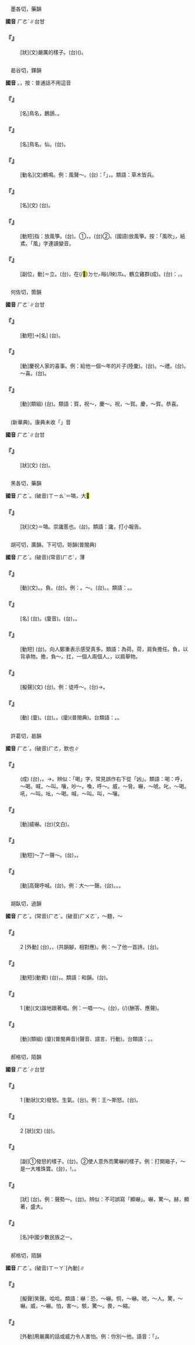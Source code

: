 
=={{ruby|嗃|ㄏㄜˋ}}==

　墨各切，藥韻

'''國音''' <rt>ㄏㄜˋ</rt>∥台甘

    

==='''『{{ruby|嗃|ㄏㄜˋ}}』'''===
: [狀](文)嚴厲的樣子。(台){{ruby|真|ㄐㄧㄣ}}{{ruby|嚴|ㆣㄧㆰˊ}}({{ruby|格|ㄍㆤㆷ}}){{ruby|丌|ㆤ}}{{ruby|款|ㄎㄨㄢˋ}}。
    

=={{ruby|鶴|ㄏㄜˋ}}==

　曷谷切，鐸韻

'''國音''' {{ruby|(文)|ㄏㄜˋ}}。{{ruby|(語)|ㄏㄠˊ}}，按：普通話不用這音

    

==='''『{{ruby|灰|ㄏㄨㄟ}}{{ruby|鶴|ㄏㄜˋ}}』'''===
: [名]鳥名，鶬鴰、{{ruby|鸛|ㄍㄨㄢˋ}}。
    

==='''『{{ruby|鶴|ㄏㄜˋ}}』'''===
: [名]鳥名。仙{{ruby|鶴|ㄏㄠˊ}}。(台){{ruby|白|ㄅㆤㆷ ͘}}{{ruby|鶴|ㄏㄜㆷ ͘}}。
    

==='''『{{ruby|鶴|ㄏㄜˋ}}{{ruby|唳|ㄌㄧˋ}}』'''===
: [動名](文)鶴鳴。例：風聲～。(台){{ruby|形|ㄏㄧㄥˊ}}{{ruby|容|ㄧㆲˊ}}：「{{ruby|驚|ㄍㄧㆩ}}{{ruby|恐|ㄎㄧㆲˋ}}{{ruby|不|ㄅㄨㆵ}}{{ruby|安|ㄢ}}」，{{ruby|驚|ㄍㄧㆩ}}{{ruby|驚|ㄍㄧㆩ}}{{ruby|惶|ㄏㄧㆩˊ}}{{ruby|惶|ㄏㄧㆩˊ}}{{ruby|丌|ㆤ}}{{ruby|款|ㄎㄨㄢˋ}}。類語：草木皆兵。
    

==='''『{{ruby|鶴|ㄏㄜˋ}}{{ruby|俸|ㄈㄥˋ}}』'''===
: [名](文) (台){{ruby|官|ㄍㄨㆩ}}{{ruby|吏|ㄌㄧ˫}}{{ruby|丌|ㆤ}}{{ruby|俸|ㄏㆲ˫}}{{ruby|祿|ㄌㆦㆶ ͘}}。
    

==='''『{{ruby|放|ㄈㄤˋ}}{{ruby|鶴|ㄏㄜˋ}}』'''===
: [動短]指：放風箏。(台){{ruby|放|ㄅㄤ˪}}{{ruby|風|ㄏㆲ}}{{ruby|吹|ㄘㆤ/ㄘㄨㆤ}}。①{{ruby|放|ㄅㄤ˪}}{{ruby|風|ㄏㆲ}}{{ruby|吹|ㄘㆤ/ㄘㄨㆤ}}，{{ruby|放|ㄅㄤ˪}}{{ruby|付|ㄏㆦ˫}}{{ruby|風|ㄏㆲ}}{{ruby|吹|ㄘㆤ/ㄘㄨㆤ}}{{ruby|去|ㄎㄧ˪}}。(台)②{{ruby|放|ㄅㄤ˪}}{{ruby|風|ㄏㆲ˫}}{{ruby|吹|ㄘㆤ/ㄘㄨㆤ}}。(國語)放風箏。按：「風吹」，紙鳶。「風」字連讀變音。
    

==='''『{{ruby|鶴|ㄏㄜˋ}}{{ruby|立|ㄌㄧˋ}}』'''===
: [副位，動]＝{{ruby|鵠|ㄏㄨˊ}}立。(台){{ruby|像|ㄑㄧㆫ˫/ㄑㄧㆧ˫}}{{ruby|白|ㄅㆤㆷ ͘}}{{ruby|鶴|ㄏㄜㆷ ͘}}{{ruby|企|ㄎㄧㄚ˫}}{{ruby|亭|ㄊㄧㄥˊ}}{{ruby|亭|ㄊㄧㄥˊ}}，在(/<mark>&#xf9549;</mark>)<rt>ㄉㆤㆷ</rt>瞈(/映)<rt>ㆭ˪</rt>{{ruby|望|ㆠㄤ˫}}。鶴立雞群(成)。(台){{ruby|比|ㄅㄧˋ}}{{ruby|喻|ㆡㄨ˫/ㄌㄨ˫}}：{{ruby|一|ㄐㄧㆵ ͘}}{{ruby|個|ㆤˊ}}{{ruby|人|ㄌㄤˊ}}{{ruby|丌|ㄗㄨㄥ}}{{ruby|才|ㄗㄞˊ}}{{ruby|情|ㄐㄧㄥˊ}}{{ruby|特|ㄉㄧㆤㆶ ͘}}{{ruby|出|ㄘㄨㆵ}}，{{ruby|與|ㄨˋ/ㄧˋ}}{{ruby|眾|ㄐㄧㆲ˪}}{{ruby|不|ㄅㄨㆵ}}{{ruby|同|ㄉㆲˊ}}。
    

=={{ruby|賀|ㄏㄜˋ}}==

　何佐切，箇韻

'''國音''' <rt>ㄏㄜˋ</rt>∥台甘

    

==='''『{{ruby|賀|ㄏㄜˋ}}{{ruby|禮|ㄌㄧˇ}}』'''===
: [動短]→[名] (台){{ruby|祝|ㄐㄧㆦㆶ}}{{ruby|賀|ㄏㄜ˫}}{{ruby|時|ㄒㄧˊ}}{{ruby|贈|ㄐㄧㄥ˫}}{{ruby|送|ㄙㄤ˪}}{{ruby|丌|ㆤ}}{{ruby|禮|ㄌㆤˋ}}{{ruby|物|ㆠㄨㆵ ͘}}。
    

==='''『{{ruby|賀|ㄏㄜˋ}}』'''===
: [動]慶祝人家的喜事。例：給他一個～年的片子(陸彙)。(台){{ruby|寄|ㄍㄧㄚ˪}}{{ruby|一|ㄐㄧㆵ ͘}}{{ruby|張|ㄉㄧㆧ/ㄉㄧㆫ}}{{ruby|拜|ㄅㄞ˪}}{{ruby|正|ㄐㄧㆩ}}{{ruby|丌|ㆤ}}{{ruby|明|ㆠㄧㄥˊ}}{{ruby|信|ㄒㄧㄣ˪}}{{ruby|片|ㄆㆪˋ}}{{ruby|付|ㄏㆦ˫}}{{ruby|伊|·ㄧ}}。～禮。(台){{ruby|賀|ㄏㄜ˫}}{{ruby|禮|ㄌㆤˋ}}。～喜。(台){{ruby|賀|ㄏㄜ˫}}{{ruby|喜|ㄏㄧˋ}}。
    

==='''『{{ruby|祝|ㄓㄨˋ}}{{ruby|賀|ㄏㄜˋ}}』'''===
: [動](類組) (台){{ruby|祝|ㄐㄧㆦㆶ}}{{ruby|賀|ㄏㄜ˫}}。類語：賀，祝～，慶～。祝，～賀。慶，～賀。恭喜。
    

=={{ruby|翯|ㄏㄜˋ}}==

　(新華典)。康典未收「{{ruby|翯|ㄏㄜˋ}}」音

'''國音''' <rt>ㄏㄜˋ</rt>∥台甘

    

==='''『{{ruby|翯|ㄏㄜˋ}}{{ruby|翯|ㄏㄜˋ}}』'''===
: [狀](文) (台){{ruby|鳥|ㄐㄧㄠˋ}}{{ruby|仔|ㄚ}}{{ruby|毛|ㄇㆭˊ/ㄇㆦ}}{{ruby|潔|ㄍㄧㄚㆵ}}{{ruby|白|ㄅㆤㆷ ͘}}{{ruby|而|ㆢㄧˊ/ㄌㄧˊ}}{{ruby|油|ㄧㄨˊ}}{{ruby|澤|ㄧㄚㆷ ͘}}{{ruby|丌|ㆤ}}{{ruby|款|ㄎㄨㄢˋ}}。
    

=={{ruby|謞|ㄏㄜˋ}}==

　黑各切，藥韻

'''國音''' <rt>ㄏㄜˋ</rt>。(破音)<rt>ㄒㄧㄠˋ</rt>＝嗃，大<mark>&#xf9d62;</mark>{{ruby|。|ㄒㄧㄠ}}

    

==='''『{{ruby|謞|ㄏㄜˋ}}{{ruby|謞|ㄏㄜˋ}}』'''===
: [狀](文)＝嗃。崇讒慝也。(台){{ruby|愛|ㄞ˪}}{{ruby|有|ㄨ˫}}{{ruby|人|ㄌㄤˊ}}{{ruby|來|·ㄌㄞˊ}}{{ruby|報|ㄅㄜ˪}}{{ruby|別|ㄅㄚㆵ ͘}}{{ruby|人|ㄌㄤˊ}}{{ruby|丌|ㄗㄨㄥ}}{{ruby|歹|ㄆㆮˋ}}{{ruby|話|ㄨㆤ˫}}。類語：讒，打小報告。
    

=={{ruby|荷|ㄏㄜˋ}}==

　胡可切，廣韻。下可切，哿韻(普閩典)

'''國音''' <rt>ㄏㄜˋ</rt>。(破音)(常音)<rt>ㄏㄜˊ</rt>{{ruby|。|ㄏㄜ}}，薄

    

==='''『{{ruby|荷|ㄏㄜˋ}}』'''===
: [動](文){{ruby|背|ㄅㄟ}}。{{ruby|扛|ㄎㄤˊ}}。負{{ruby|擔|ㄉㄢ}}。(台){{ruby|負|ㄏㄨ˫}}{{ruby|擔|ㄉㆰ}}。例：{{ruby|負|ㄈㄨˋ}}{{ruby|～|ㄏㄜˋ}}。～{{ruby|擔|ㄉㄢ}}。(台){{ruby|負|ㄏㄨ˫}}{{ruby|佩|ㄆㆮ˪}}{{ruby|也|ㄧㄚ˪}}。{{ruby|擔|ㄉㆩ}}。類語：{{ruby|佗|ㄊㄨㄛˊ}}。{{ruby|揹|ㄅㄟ}}。
    

==='''『{{ruby|電|ㄉㄧㄢˋ}}{{ruby|荷|ㄏㄜˋ}}』'''===
: [名] (台){{ruby|電|ㄉㄧㄢ˫}}{{ruby|荷|ㄜ˪}}。(廈音){{ruby|電|ㄉㄧㄢ˫}}{{ruby|荷|ㄏㄜˊ/ㄜˊ}}。(台){{ruby|一|ㄐㄧㆵ ͘}}{{ruby|個|ㆤˊ}}{{ruby|物|ㆠㄨㆵ ͘}}{{ruby|體|ㄊㆤˋ}}{{ruby|內|ㄌㄞ˫}}{{ruby|所|ㄙㆦˋ}}{{ruby|帶|ㄉㄞ˪}}{{ruby|丌|ㄗㄨㄥ}}{{ruby|電|ㄉㄧㄢ˫}}{{ruby|量|ㄌㄧㆲ˫}}，{{ruby|用|ㄧㄥ˫/ㄧㆲ˫}}{{ruby|庫|ㄎㆦ˪}}{{ruby|倫|ㄌㄨㄣˊ}}{{ruby|做|ㄗㄨㆤ˪/ㄗㄜ˪}}{{ruby|單|ㄉㄢ}}{{ruby|位|ㄨㄧ˫}}。
    

==='''『{{ruby|感|ㄍㄢˇ}}{{ruby|荷|ㄏㄜˋ}}』'''===
: [動短] (台){{ruby|感|ㄍㆰˋ}}{{ruby|戴|ㄉㄞ˪}}。向人鄭重表示感受真多。類語：為荷。荷，肩負擔任。負，以背承物。擔，負～。扛，一個人{{ruby|～|ㄎㄤˊ}}兩個人{{ruby|～|ㄍㄤ}}。{{ruby|掮|ㄑㄧㄢˊ}}，以肩舉物。
    

==='''『{{ruby|荷|ㄏㄜˋ}}{{ruby|荷|ㄏㄜˋ}}』'''===
: [擬聲](文) (台){{ruby|表|ㄅㄧㄠˋ}}{{ruby|示|ㄒㄧ˫}}{{ruby|失|ㄒㄧㆴ}}{{ruby|意|ㄧ˪}}{{ruby|怨|ㄨㄢ˪}}{{ruby|怒|ㄋㆦ˫}}。例：徒呼～。(台){{ruby|乾|ㄍㄢ}}{{ruby|乾|ㄉㄚ}}{{ruby|<mark>&#xfa0a3;</mark>|ㄏㆮ˪}}{{ruby|<mark>&#xfa0a3;</mark>|ㄏㆮ˪}}{{ruby|叫|ㄍㄧㄜ˪}}{{ruby|而|ㆢㄧˊ/ㄌㄧˊ}}{{ruby|已|ㄧˋ}}→{{ruby|爾|ㄋㄧㄚ˫}}{{ruby|爾|ㄋㄧㄚ˫}}。
    

==='''『{{ruby|荷|ㄏㄜˋ}}{{ruby|重|ㄓㄨㄥˋ}}』'''===
: [動] (廈){{ruby|荷|ㄏㄜ˫}}{{ruby|重|ㄉㄧㆲ˫}}。(台){{ruby|荷|ㄜ˪}}{{ruby|重|ㄉㄧㆲ˫}}。{{ruby|建|ㄍㄧㄢ˪}}{{ruby|築|ㄉㄧㆦㆶ}}{{ruby|物|ㆠㄨㆵ ͘}}{{ruby|擋|ㄉㆲ˪}}{{ruby|會|ㄨㆤ˫/ㆤ˫}}{{ruby|住|ㄉㄧㄠˊ}}{{ruby|丌|ㆤ}}{{ruby|重|ㄉㄤ˫}}{{ruby|量|ㄌㄧㆲ˫}}。(廈){{ruby|硩|ㄉㆤㆷ}}{{ruby|重|ㄉㄤ˫}}(普閩典)。台類語：{{ruby|載|ㄗㄞ˪}}{{ruby|重|ㄉㄤ˫}}。{{ruby|接|ㄐㄧㆷ}}{{ruby|載|ㄗㄞ˪}}。
    

=={{ruby|喝|ㄏㄜˋ}}==

　許葛切，曷韻

'''國音''' <rt>ㄏㄜˋ</rt>。(破音)<rt>ㄏㄜ</rt>，飲也∥

    

==='''『{{ruby|當|ㄉㄤ}}{{ruby|頭|ㄊㄡˊ}}{{ruby|棒|ㄅㄤˋ}}{{ruby|喝|ㄏㄜˋ}}』'''===
: (成) (台){{ruby|禪|ㄒㄧㆰˊ}}{{ruby|宗|ㄗㆲ}}{{ruby|和|ㄏㄨㆤˊ/ㄏㆤˊ}}{{ruby|尚|ㄒㄧㆧ˫/ㄒㄧㆫ˫}}{{ruby|對|ㄉㄨㄧ˪}}{{ruby|待|ㄊㄞ˫}}{{ruby|新|ㄒㄧㄣ}}{{ruby|來|ㄌㄞˊ}}{{ruby|學|ㄏㄚㆶ ͘}}{{ruby|徒|ㄉㆦˊ}}{{ruby|常|ㄒㄧㆲˊ}}{{ruby|用|ㄧㄥ˫/ㄧㆲ˫}}{{ruby|槓|ㄍㆲ˪}}{{ruby|槌|ㄊㄨㄧˊ}}{{ruby|哄|ㄏㄤˋ}}{{ruby|喝|ㄏㄨㄚㆷ}}{{ruby|一|ㄐㄧㆵ ͘}}{{ruby|聲|ㄒㄧㆩ}}，{{ruby|促|ㄑㄧㆦㆶ}}{{ruby|使|ㄙㄨ˪}}{{ruby|領|ㄌㄧㄥˋ}}{{ruby|悟|ㆣㆦ˫}}。→{{ruby|轉|ㄗㄨㄢˋ}}{{ruby|指|ㄐㄧˋ}}{{ruby|叫|ㄍㄧㄜ˪}}{{ruby|人|·ㄌㄤˊ}}{{ruby|醒|ㄘㆥˋ}}{{ruby|悟|ㆣㆦ˫}}{{ruby|丌|ㆤ}}{{ruby|警|ㄍㄧㄥˋ}}{{ruby|告|ㄍㄜ˪}}。辨似：「喝」字，常見誤作右下從「凶」。類語：喝：呼，～喝。喊，～叫。嚷，吵～。喚，呼～。威，～脅。嚇，～唬。叱，～喝。吼，～叫。吆，～喝。喊，～叫。叫，～嚷。
    

==='''『{{ruby|恐|ㄎㄨㄥˇ}}{{ruby|喝|ㄏㄜˋ}}』'''===
: [動]威嚇。(台){{ruby|恐|ㄎㄧㆲˋ}}{{ruby|喝|ㄏㄚㆵ}}(文白)。
    

==='''『{{ruby|喝|ㄏㄜˋ}}{{ruby|采|ㄘㄞˇ}}』'''===
: [動短]～了一聲～。(台){{ruby|出|ㄘㄨㆵ}}{{ruby|大|ㄉㄨㄚ˫}}{{ruby|聲|ㄒㄧㆩ}}{{ruby|發|ㄏㄨㄚㆵ}}{{ruby|出|ㄘㄨㆵ}}{{ruby|呵|ㄜ}}{{ruby|咾|ㄌㄜˋ}}{{ruby|丌|ㆤ}}{{ruby|聲|ㄒㄧㆩ}}{{ruby|說|ㄙㆤㆷ}}，{{ruby|帶|ㄉㄨㄚ˪}}{{ruby|撲|ㄆㄚㆷ}}{{ruby|博|ㄆㆦㆶ ͘}}{{ruby|仔|ㄚ}}。
    

==='''『{{ruby|喝|ㄏㄜˋ}}』'''===
: [動]高聲呼喊。(台){{ruby|大|ㄉㄨㄚ˫}}{{ruby|聲|ㄒㄧㆩ}}{{ruby|喝|ㄏㄨㄚㆷ}}。例：大～一聲。(台){{ruby|大|ㄉㄨㄚ˫}}{{ruby|喝|ㄏㄨㄚㆷ}}{{ruby|一|ㄐㄧㆵ ͘}}{{ruby|聲|ㄒㄧㆩ}}。{{ruby|大|ㄉㄨㄚ˫}}{{ruby|大|ㄉㄨㄚ˫}}{{ruby|聲|ㄒㄧㆩ}}{{ruby|喝|ㄏㄨㄚㆷ}}{{ruby|一|ㄐㄧㆵ ͘}}{{ruby|下|·ㆤ˫}}。{{ruby|喝|ㄏㄨㄚㆷ}}{{ruby|一|ㄐㄧㆵ ͘}}{{ruby|聲|ㄒㄧㆩ}}{{ruby|誠|ㄐㄧㆩˊ}}{{ruby|大|ㄉㄨㄚ˫}}{{ruby|聲|ㄒㄧㆩ}}。
    

=={{ruby|和|ㄏㄜˋ}}==

　胡臥切，過韻

'''國音''' <rt>ㄏㄜˋ</rt>。(常音)<rt>ㄏㄜˊ</rt>。(破音)<rt>ㄏㄨㄛˊ</rt>，～麵{{ruby|。|ㄏㄨㄛˋ}}，～

    

==='''『{{ruby|和|ㄏㄜˋ}}』'''===
:2  [外動] (台){{ruby|依|ㄧ}}{{ruby|照|ㄐㄧㄠ˪}}{{ruby|別|ㄅㄚㆵ ͘}}{{ruby|人|ㄌㄤˊ}}{{ruby|丌|ㆤ}}{{ruby|詩|ㄒㄧ}}{{ruby|詞|ㄙㄨˊ}}{{ruby|丌|ㆤ}}{{ruby|體|ㄊㆤˋ}}{{ruby|裁|ㄗㄞˊ/ㄘㄞˊ}}，{{ruby|題|ㄉㄨㆤˊ/ㄉㆤˊ}}{{ruby|材|ㄗㄞˊ}}{{ruby|做|ㄗㄨㆤ˪/ㄗㄜ˪}}{{ruby|出|ㄘㄨㆵ}}{{ruby|聲|ㄒㄧㆩ}}{{ruby|音|ㄧㆬ}}，{{ruby|韻|ㄨㄣ˫}}{{ruby|腳|ㄎㄚ}}{{ruby|相|ㄒㄧㄜ}}{{ruby|應|ㄧㄣ˪}}{{ruby|和|ㄏㄜ˫}}(共韻腳，相對應){{ruby|丌|ㆤ}}{{ruby|酬|ㄒㄧㄨˊ}}{{ruby|奏|ㄗㄠ˪}}{{ruby|篇|ㄆㄧㄢ}}{{ruby|章|ㄐㄧㆧ/ㄐㄧㆲ}}。例：～了他一首詩。(台){{ruby|和|ㄏㄜ˫}}{{ruby|→|ㄏㄜˊ}}{{ruby|伊|ㄧ}}{{ruby|丌|ㆤ}}{{ruby|詩|ㄒㄧ}}{{ruby|作|ㄗㄜ˪}}{{ruby|一|ㄐㄧㆵ ͘}}{{ruby|首|ㄒㄧㄨˋ}}。
    

==='''『{{ruby|和|ㄏㄜˋ}}{{ruby|詩|ㄕ}}』'''===
: [動短](動賓) (台){{ruby|依|ㄧ}}{{ruby|照|ㄐㄧㄠ˪}}{{ruby|別|ㄅㄚㆵ ͘}}{{ruby|人|ㄌㄤˊ}}{{ruby|丌|ㆤ}}{{ruby|詩|ㄒㄧ}}{{ruby|丌|ㆤ}}{{ruby|格|ㄍㄧㆤㆶ}}{{ruby|律|ㄌㄨㆵ ͘}}，{{ruby|韻|ㄨㄣ˫}}{{ruby|腳|ㄎㄚ}}{{ruby|作|ㄗㆦㆶ}}{{ruby|詩|ㄒㄧ}}。類語：和韻。(台){{ruby|和|ㄏㄜˊ}}{{ruby|別|ㄅㄚㆵ ͘}}{{ruby|人|ㄌㄤˊ}}{{ruby|丌|ㆤ}}{{ruby|詩|ㄒㄧ}}{{ruby|而|ㆢㄧˊ/ㄌㄧˊ}}{{ruby|用|ㄧㄥ˫/ㄧㆲ˫}}{{ruby|伊|ㄧ}}{{ruby|丌|ㆤ}}{{ruby|原|ㆣㄨㄢˊ}}{{ruby|韻|ㄨㄣ˫}}。
    

==='''『{{ruby|和|ㄏㄜˋ}}』'''===
:1  [動](文){{ruby|和|ㄏㄜˊ}}諧地跟著唱。例：一唱一～。(台){{ruby|一|ㄐㄧㆵ ͘}}{{ruby|個|ㆤˊ}}{{ruby|先|ㄒㄧㄥ}}{{ruby|唱|ㄑㄧㆧ˪/ㄑㄧㆫ˪}}，{{ruby|另|ㄌㄧㄥ˫}}{{ruby|一|ㄐㄧㆵ ͘}}{{ruby|個|ㆤˊ}}(/{{ruby|一|ㄐㄧㆵ ͘}}{{ruby|邊|ㄅㆪ}}){{ruby|應|ㄧㄥ˪}}{{ruby|和|ㄏㄜ˫}}(酬答、應聲)。
    

==='''『{{ruby|應|ㄧㄥˋ}}{{ruby|和|ㄏㄜˋ}}』'''===
: [動](類組) (廈){{ruby|應|ㄧㄥ˪}}{{ruby|和|ㄏㄜˊ}}(普閩典音)(聲音、語言、行動){{ruby|相|ㄒㄧㄜ}}{{ruby|呼|ㄏㆦ}}{{ruby|應|ㄧㄥ˪}}。台類語：{{ruby|呼|ㄏㆦ}}{{ruby|應|ㄧㄥ˪}}。{{ruby|趁|ㄊㄢ˪}}{{ruby|人|ㄌㄤˊ}}{{ruby|喊|ㄏㄢˋ}}。
    

=={{ruby|赫|ㄏㄜˋ}}==

　郝格切，陌韻

'''國音''' <rt>ㄏㄜˋ</rt>∥台甘

    

==='''『{{ruby|赫|ㄏㄜˋ}}』'''===
:1  [動狀](文)發怒。生氣。(台){{ruby|受|ㄒㄧㄨ˫}}{{ruby|氣|ㄎㄧ˪}}。例：王～斯怒。(台){{ruby|王|ㆲˊ}}{{ruby|赫|ㄏㄧㆤㆶ}}{{ruby|然|ㆢㄧㄢˊ/ㄌㄧㄢˊ}}{{ruby|受|ㄒㄧㄨ˫}}{{ruby|氣|ㄎㄧ˪}}{{ruby|起|·ㄎㄧˋ}}{{ruby|來|·ㄌㄞˊ}}。
    

==='''『{{ruby|赫|ㄏㄜˋ}}』'''===
:2  [狀](文) (台){{ruby|火|ㄏㄨㆤˋ/ㄏㆤˋ/ㄏㄜˋ}}{{ruby|紅|ㄤˊ}}{{ruby|丌|ㆤ}}{{ruby|款|ㄎㄨㄢˋ}}。
    

==='''『{{ruby|赫|ㄏㄜˋ}}{{ruby|然|ㄖㄢˊ}}』'''===
: [副]①發怒的樣子。(台){{ruby|受|ㄒㄧㄨ˫}}{{ruby|氣|ㄎㄧ˪}}{{ruby|丌|ㆤ}}{{ruby|款|ㄎㄨㄢˋ}}{{ruby|式|ㄒㄧㆤㆶ/ㄒㄧㆵ}}。②使人意外而驚嚇的樣子。例：打開箱子，～是一大堆珠寶。(台){{ruby|箱|ㄒㄧㆧ/ㄒㄧㆫ}}{{ruby|蓋|ㄍㄨㄚ˪}}{{ruby|一|ㄐㄧㆵ ͘}}{{ruby|下|·ㆤ˫}}{{ruby|掀|ㄏㄧㄢ}}{{ruby|開|ㄎㄨㄧ}}，{{ruby|<mark>&#xf91af;</mark>|ㆣㄨㄚ˪}}!{{ruby|<mark>&#xffa49;</mark>|ㆠㆤㆷ/ㆠㄨㆤㆷ ͘}}{{ruby|驚|ㄍㄧㆩ}}{{ruby|人|ㄌㄤˊ}}，{{ruby|一|ㄐㄧㆵ ͘}}{{ruby|大|ㄉㄨㄚ˫}}{{ruby|堆|ㄉㄨㄧ}}{{ruby|丌|ㆤ}}{{ruby|珠|ㄗㄨ}}{{ruby|寶|ㄅㄜˋ}}。
    

==='''『{{ruby|顯|ㄒㄧㄢˇ}}{{ruby|赫|ㄏㄜˋ}}』'''===
: [狀] (台){{ruby|顯|ㄏㄧㄢˋ}}{{ruby|明|ㆠㄧㄥˊ}}{{ruby|盛|ㄒㄧㄥ˫}}{{ruby|大|ㄉㄨㄚ˫}}{{ruby|丌|ㆤ}}{{ruby|款|ㄎㄨㄢˋ}}。例：聲勢～。(台){{ruby|聲|ㄒㄧㆩ}}{{ruby|勢|ㄙㆤ˪}}{{ruby|真|ㄐㄧㄣ}}{{ruby|大|ㄉㄨㄚ˫}}。辨似：不可誤寫「顯嚇」。嚇，驚～。赫，顯著，盛大。
    

==='''『{{ruby|赫|ㄏㄜˋ}}{{ruby|哲|ㄓㄜˊ}}{{ruby|族|ㄗㄨˊ}}』'''===
: [名]中國少數民族之一。
    

=={{ruby|嚇|ㄏㄜˋ}}==

　郝格切，陌韻

'''國音''' <rt>ㄏㄜˋ</rt>。(破音)<rt>ㄒㄧㄚˋ</rt>[內動]∥

    

==='''『{{ruby|嚇|ㄏㄜˋ}}{{ruby|嚇|ㄏㄜˋ}}』'''===
: [擬聲]笑聲。哈哈。類語：嚇：恐，～嚇。恫，～嚇。唬，～人。驚，～嚇。威，～嚇。怕，害～。駭，驚～。畏，～縮。
    

==='''『{{ruby|嚇|ㄏㄜˋ}}』'''===
: [外動]用嚴厲的話或威力令人害怕。例：你別～他。語音：「{{ruby|嚇|ㄒㄧㄚˋ}}」{{ruby|唬|·ㄏㄨˇ}}。
    
